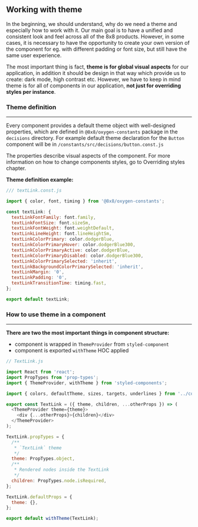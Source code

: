 
<Meta title="Community/Guidelines/Theme" />

## Working with theme

In the beginning, we should understand, why do we need a theme and especially how to work with it.
Our main goal is to have a unified and consistent look and feel across all of the 8x8 products.
However, in some cases, it is necessary to have the opportunity to create your own version of the component for eg.
with different padding or font size, but still have the same user experience.

The most important thing is fact, **theme is for global visual aspects** for our application,
in addition it should be design in that way which provide us to create:
dark mode, high contrast etc. However, we have to keep in mind theme is for all of components
in our application, **not just for overriding styles per instance**.

### Theme definition

<hr />

Every component provides a default theme object with well-designed properties,
which are defined in `@8x8/oxygen-constants` package in the `decisions` directory.
For example default theme declaration for the `Button` component will be in `/constants/src/decisions/button.const.js`

The properties describe visual aspects of the component. For more information on how to change components styles,
go to Overriding styles chapter.

**Theme definition example:**

```js
/// textLink.const.js

import { color, font, timing } from '@8x8/oxygen-constants';

const textLink: {
  textLinkFontFamily: font.family,
  textLinkFontSize: font.sizeSm,
  textLinkFontWeight: font.weightDefault,
  textLinkLineHeight: font.lineHeightSm,
  textLinkColorPrimary: color.dodgerBlue,
  textLinkColorPrimaryHover: color.dodgerBlue300,
  textLinkColorPrimaryActive: color.dodgerBlue,
  textLinkColorPrimaryDisabled: color.dodgerBlue300,
  textLinkColorPrimarySelected: 'inherit',
  textLinkBackgroundColorPrimarySelected: 'inherit',
  textLinkMargin: '0',
  textLinkPadding: '0',
  textLinkTransitionTime: timing.fast,
};

export default textLink;
```

### How to use theme in a component

<hr />

**There are two the most important things in component structure:**

- component is wrapped in `ThemeProvider` from `styled-component`
- component is exported `withTheme` HOC applied

```js
// TextLink.js

import React from 'react';
import PropTypes from 'prop-types';
import { ThemeProvider, withTheme } from 'styled-components';

import { colors, defaultTheme, sizes, targets, underlines } from '../constants';

export const TextLink = ({ theme, children, ...otherProps }) => (
  <ThemeProvider theme={theme}>
    <div {...otherProps}>{children}</div>
  </ThemeProvider>
);

TextLink.propTypes = {
  /**
   * `TextLink` theme
   */
  theme: PropTypes.object,
  /**
   * Rendered nodes inside the TextLink
   */
  children: PropTypes.node.isRequired,
};

TextLink.defaultProps = {
  theme: {},
};

export default withTheme(TextLink);
```
